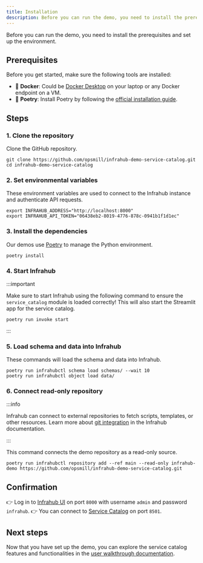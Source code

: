 ```yaml
---
title: Installation
description: Before you can run the demo, you need to install the prerequisites and set up the environment.
---
```


Before you can run the demo, you need to install the prerequisites and set up the environment.

<ReferenceLink title="Need help or have questions? Join our Discord community for support!" url="https://discord.gg/opsmill" openInNewTab/>

## Prerequisites

Before you get started, make sure the following tools are installed:

- 🐳 **Docker**: Could be [Docker Desktop](https://docs.docker.com/desktop/) on your laptop or any Docker endpoint on a VM.
- 🐍 **Poetry**: Install Poetry by following the [official installation guide](https://python-poetry.org/docs).

## Steps

### 1. Clone the repository

Clone the GitHub repository.

```shell
git clone https://github.com/opsmill/infrahub-demo-service-catalog.git
cd infrahub-demo-service-catalog
```

### 2. Set environmental variables

These environment variables are used to connect to the Infrahub instance and authenticate API requests.

```shell
export INFRAHUB_ADDRESS="http://localhost:8000"
export INFRAHUB_API_TOKEN="06438eb2-8019-4776-878c-0941b1f1d1ec"
```

### 3. Install the dependencies

Our demos use [Poetry](https://python-poetry.org/) to manage the Python environment.

```shell
poetry install
```

### 4. Start Infrahub

:::important

Make sure to start Infrahub using the following command to ensure the `service_catalog` module is loaded correctly! This will also start the Streamlit app for the service catalog.

```shell
poetry run invoke start
```

:::

### 5. Load schema and data into Infrahub

These commands will load the schema and data into Infrahub.

```shell
poetry run infrahubctl schema load schemas/ --wait 10
poetry run infrahubctl object load data/
```

### 6. Connect read-only repository

:::info

Infrahub can connect to external repositories to fetch scripts, templates, or other resources. Learn more about [git integration](https://docs.infrahub.app/topics/repository) in the Infrahub documentation.

:::

This command connects the demo repository as a read-only source.

```shell
poetry run infrahubctl repository add --ref main --read-only infrahub-demo https://github.com/opsmill/infrahub-demo-service-catalog.git
```

## Confirmation

👉 Log in to [Infrahub UI](http://localhost:8000/login) on port `8000` with username `admin` and password `infrahub`.
👉 You can connect to [Service Catalog](http://localhost:8501/) on port `8501`.

## Next steps

Now that you have set up the demo, you can explore the service catalog features and functionalities in the [user walkthrough documentation](user-walkthrough).
